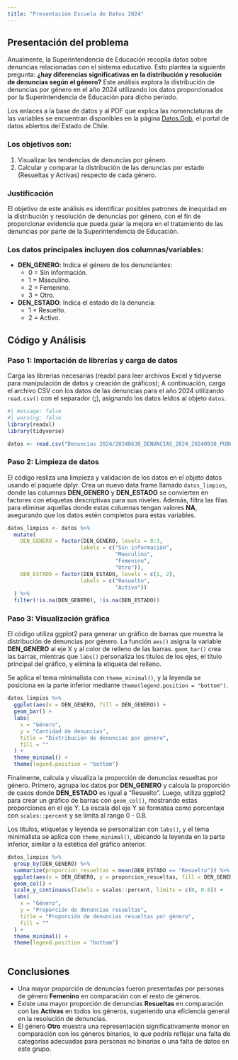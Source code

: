 ```yaml
---
title: "Presentación Escuela de Datos 2024"
---
```


## Presentación del problema

Anualmente, la Superintendencia de Educación recopila datos sobre denuncias relacionadas con el sistema educativo. Esto plantea la siguiente pregunta: **¿hay diferencias significativas en la distribución y resolución de denuncias según el género?** Este análisis explora la distribución de denuncias por género en el año 2024 utilizando los datos proporcionados por la Superintendencia de Educación para dicho periodo.

Los enlaces a la base de datos y al PDF que explica las nomenclaturas de las variables se encuentran disponibles en la página [Datos.Gob](https://datos.gob.cl/dataset/denuncias?comment=true), el portal de datos abiertos del Estado de Chile.

### Los objetivos son:

1.  Visualizar las tendencias de denuncias por género.
2.  Calcular y comparar la distribución de las denuncias por estado (Resueltas y Activas) respecto de cada género.

### Justificación

El objetivo de este análisis es identificar posibles patrones de inequidad en la distribución y resolución de denuncias por género, con el fin de proporcionar evidencia que pueda guiar la mejora en el tratamiento de las denuncias por parte de la Superintendencia de Educación.

### Los datos principales incluyen dos columnas/variables:

-   **DEN_GENERO**: Indica el género de los denunciantes:
    -   0 = Sin información.
    -   1 = Masculino.
    -   2 = Femenino.
    -   3 = Otro.
-   **DEN_ESTADO**: Indica el estado de la denuncia:
    -   1 = Resuelto.
    -   2 = Activo.

## Código y Análisis

### Paso 1: Importación de librerías y carga de datos

Carga las librerías necesarias (readxl para leer archivos Excel y tidyverse para manipulación de datos y creación de gráficos); A continuación, carga el archivo CSV con los datos de las denuncias para el año 2024 utilizando `read.csv()` con el separador (**;**), asignando los datos leídos al objeto `datos`.

```r
#| message: false
#| warning: false
library(readxl)
library(tidyverse)

datos <- read.csv("Denuncias 2024/20240630_DENUNCIAS_2024_20240930_PUBL.csv", sep = ";")
```

### Paso 2: Limpieza de datos

El código realiza una limpieza y validación de los datos en el objeto datos usando el paquete dplyr. Crea un nuevo data frame llamado `datos_limpios`, donde las columnas **DEN_GENERO** y **DEN_ESTADO** se convierten en factores con etiquetas descriptivas para sus niveles. Además, filtra las filas para eliminar aquellas donde estas columnas tengan valores **NA**, asegurando que los datos estén completos para estas variables.

```r
datos_limpios <- datos %>%
  mutate(
    DEN_GENERO = factor(DEN_GENERO, levels = 0:3, 
                       labels = c("Sin información", 
                                  "Masculino", 
                                  "Femenino", 
                                  "Otro")),
    DEN_ESTADO = factor(DEN_ESTADO, levels = c(1, 2), 
                       labels = c("Resuelto", 
                                  "Activo"))
  ) %>%
  filter(!is.na(DEN_GENERO), !is.na(DEN_ESTADO))
```

### Paso 3: Visualización gráfica

El código utiliza ggplot2 para generar un gráfico de barras que muestra la distribución de denuncias por género. La función `aes()` asigna la variable **DEN_GENERO** al eje X y al color de relleno de las barras. `geom_bar()` crea las barras, mientras que `labs()` personaliza los títulos de los ejes, el título principal del gráfico, y elimina la etiqueta del relleno.

Se aplica el tema minimalista con `theme_minimal()`, y la leyenda se posiciona en la parte inferior mediante `theme(legend.position = "bottom")`.

```r
datos_limpios %>%
  ggplot(aes(x = DEN_GENERO, fill = DEN_GENERO)) +
  geom_bar() +
  labs(
    x = "Género",
    y = "Cantidad de denuncias",
    title = "Distribución de denuncias por género",
    fill = ""
  ) +
  theme_minimal() +
  theme(legend.position = "bottom")

```

Finalmente, calcula y visualiza la proporción de denuncias resueltas por género. Primero, agrupa los datos por **DEN_GENERO** y calcula la proporción de casos donde **DEN_ESTADO** es igual a "Resuelto". Luego, utiliza ggplot2 para crear un gráfico de barras con `geom_col()`, mostrando estas proporciones en el eje Y. La escala del eje Y se formatea como porcentaje con `scales::percent` y se limita al rango 0 - 0.8.

Los títulos, etiquetas y leyenda se personalizan con `labs()`, y el tema minimalista se aplica con `theme_minimal()`, ubicando la leyenda en la parte inferior, similar a la estética del gráfico anterior.

```r
datos_limpios %>%
  group_by(DEN_GENERO) %>%
  summarize(proporcion_resueltas = mean(DEN_ESTADO == "Resuelto")) %>%
  ggplot(aes(x = DEN_GENERO, y = proporcion_resueltas, fill = DEN_GENERO)) +
  geom_col() +
  scale_y_continuous(labels = scales::percent, limits = c(0, 0.8)) +  
  labs(
    x = "Género",
    y = "Proporción de denuncias resueltas",
    title = "Proporción de denuncias resueltas por género",
    fill = ""
  ) +
  theme_minimal() +  
  theme(legend.position = "bottom")
 
```

## Conclusiones

-   Una mayor proporción de denuncias fueron presentadas por personas de género **Femenino** en comparación con el resto de géneros.
-   Existe una mayor proporción de denuncias **Resueltas** en comparación con las **Activas** en todos los géneros, sugeriendo una eficiencia general en la resolución de denuncias.
-   El género **Otro** muestra una representación significativamente menor en comparación con los géneros binarios, lo que podría reflejar una falta de categorías adecuadas para personas no binarias o una falta de datos en este grupo.
